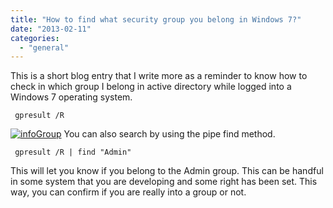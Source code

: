 ```yaml
---
title: "How to find what security group you belong in Windows 7?"
date: "2013-02-11"
categories: 
  - "general"
---
```


This is a short blog entry that I write more as a reminder to know how to check in which group I belong in active directory while logged into a Windows 7 operating system.

``` 
 gpresult /R 
``` 

[![infoGroup](http://patrickdesjardins.com/blog/wp-content/uploads/2012/12/infoGroup.png)](http://patrickdesjardins.com/blog/?attachment_id=1822) You can also search by using the pipe find method.

``` 
 gpresult /R | find "Admin" 
``` 

This will let you know if you belong to the Admin group. This can be handful in some system that you are developing and some right has been set. This way, you can confirm if you are really into a group or not.
